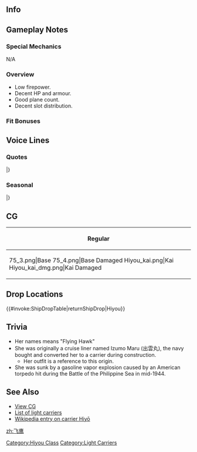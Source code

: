 ==Info==
{{KanmusuInfo|ID=065}}
{{KanmusuInfo|ID=065a}}

==Gameplay Notes==
===Special Mechanics===
N/A

===Overview===
* Low firepower.
* Decent HP and armour.
* Good plane count.
* Decent slot distribution.

===Fit Bonuses===
{{:{{BASEPAGENAME}}/Equipment Bonuses}}
{{clear}}

==Voice Lines==
===Quotes===
{{ShipquoteHeader}}
{{ShipquoteKai
|scenario = Introduction
|origin = 名前は出雲ま…じゃなかった、飛鷹です。航空母艦よ。よろしくね、提督！
|translation = My name is Izumo Ma... No wait, it's Hiyou. I'm an aircraft carrier. Nice to meet you, Admiral!
|audio = Hiyou-Introduction.ogg
}}
{{ShipquoteKai
|scenario = Library
|origin = 飛鷹よ。
北米航路用の新造客船「出雲丸」を建造途中で改装した、商船改造空母なの。
でも、正規空母並みの活躍を見せたんだから、本当よ。
|translation = I'm Hiyou.
I was a newly laid down cruise ship, Izumo Maru, planned to be used to run routes to North America before being converted to an aircraft carrier.<ref>She was laid down in 1939 and her conversion was ordered in 1940 when the upper decks were just being built.</ref>
But I really did perform as well as a standard carrier.
|audio = Hiyou-Library.ogg
}}
{{ShipquoteKai
|scenario = Secretary 1
|origin = 何に？忙しいのよ！
|translation = What is it? I'm busy!
|audio = Hiyou-Secretary_1.ogg
}}
{{ShipquoteKai
|scenario = Secretary 1
|kai = yes
|origin = 何なの、もう。執務中に冗談はやめてって、もう…
|translation = Jeez, what is it. Please stop messing around on duty already...
|audio = HiyouKai-Sec1.mp3
}}
{{ShipquoteKai
|scenario = Secretary 2
|origin = ちょうど良かったわ、艦載機の整備を手伝って、何気に数が多くって。
|translation = Great timing, help me with maintenance on my planes, I've got more than I thought.
|audio = Hiyou-Secretary_2.ogg
}}
{{ShipquoteKai
|scenario = Secretary 3
|origin = そんなに暇ならエレベーターの油圧の具合を見てよ。調子悪いったら…
|translation = If you've got so much free time, help me check my elevator's hydraulics. They don't feel so good...<ref>During the [https://en.wikipedia.org/wiki/Battle_of_the_Philippine_Sea Battle of the Philippine Sea], she was struck by torpedoes that caused a fuel leak resulting in a detonation that jammed the elevators.</ref>
|audio = Hiyou-Secretary_3.ogg
}}
{{ShipquoteKai
|scenario = Secretary 3
|kai = yes
|origin = 何、忙しいのに。そんなに暇なら消火ポンプとかよく確認しておいてね。
|translation = What, I'm busy. If you've got so much free time, go check the fire fighting pumps.
|audio = HiyouKai-Sec3.mp3
}}
{{ShipquoteKai
|scenario = Secretary Idle
|kai = yes
|origin = サンフランシスコ航路、諦めた訳じゃないの。平和になれば、いつか、きっと…
|translation = I haven't given up on the San Fransisco route yet. When peace comes, one day I'll surely...<ref>Her original purpose was to run a cruise route between Japan and San Fransisco.</ref>
|audio = HiyouKai-Idle.mp3
}}
{{ShipquoteKai
|scenario = Secretary (Married)
|origin = 提督、少し顔色が悪いわ。あまり根を詰めて仕事してはダメ。少し休んで、きっとその方が全て旨くいくって、本当よ。
|translation = You don't look too good, Admiral. Don't work yourself too hard. You'll definitely feel better after getting some rest.
|audio = Hiyou-Wedding_Line.mp3
}}
{{ShipquoteKai
|scenario = Wedding
|origin = ああ、何か艦隊任務って疲れるわぁ…、提督に愚痴って、ごめん…って、えっ、いいの。何で…
|translation =Aaah, fleet operations are exhausting... Sorry for the complaints, Admiral... Wha, eh, it's fine. Why...
|audio = Hiyou-Wedding.ogg
}}
{{ShipquoteKai
|scenario = Player's Score
|origin = 提督に連絡があるみたい。何かな。
|translation = You've got a message, Admiral. What does it say?
|audio = Hiyou-Looking_At_Scores.ogg
}}
{{ShipquoteKai
|scenario = Player's Score
|kai = yes
|origin = 提督、情報の確認はとっても大事よ。はい、報告書です♪。
|translation = It's important to review intelligence, Admiral. Yes, here's the report♪
|audio = HiyouKai-PlayerScore.mp3
}}
{{ShipquoteKai
|scenario = Joining the Fleet
|origin = さぁ、飛鷹型航空母艦の出撃よ。
|translation = Now, it's time for the Hiyou-class carriers to sortie.
|audio = Hiyou-Joining_A_Fleet.ogg
}}
{{ShipquoteKai
|scenario = Equipment 1
|origin = 何々、パワーアップ？いいわね♪。
|translation = What's happening, a power up? That's great♪
|audio = Hiyou-Equipment_1.ogg
}}
{{ShipquoteKai
|scenario = Equipment 1
|kai = yes
|origin = ありがとう！いい機材ね、これは♪。
|translation = Thank you! These are good machines♪
|audio = HiyouKai-Equip1.mp3
}}
{{ShipquoteKai
|scenario = Equipment 2
|origin = 私は元々民間の客船になるはずだったのに。ま、いっか。
|translation = I was supposed to be a cruise ship in the first place. Oh well.
|audio = Hiyou-Equipment_2.ogg
}}
{{ShipquoteKai
|scenario = Equipment 2
|kai = yes
|origin = よし、これなら正規空母並みの戦力を発揮できます。やるわ♪。
|translation = Alright, I can fight like a standard carrier with this. I can do this♪
|audio = HiyouKai-Equip2.mp3
}}
{{ShipquoteKai
|scenario = Equipment 3
|origin = やる♪。
|translation = This will do♪
|audio = Hiyou-Equipment_3.ogg
}}
{{ShipquoteKai
|scenario = Equipment 3
|kai = yes
|origin = あら、いいわね♪。
|translation = Oh, this is nice♪
|audio = HiyouKai-Equip3.mp3
}}
{{ShipquoteKai
|scenario = Supply
|origin = 補給、大事に使わせていただきます！
|translation = I'll put these supplies to very good use!
|audio = Hiyou-Supply.mp3
}}
{{ShipquoteKai
|scenario = Docking (Minor Damage)
|origin = 入渠してる暇なんか、ないのに…
|translation = I don't have time to spare to be in the docks...
|audio = Hiyou-Docking_Minor.ogg
}}
{{ShipquoteKai
|scenario = Docking (Major Damage)
|origin = ドック入り。もうドックは飽きたな。
|translation = Going in the docks again. I'm already fed-up with being in the docks.
|audio = Hiyou-Docking_Major.ogg
}}
{{ShipquoteKai
|scenario = Construction
|origin = ちょっと進水した船があるわよ。
|translation = Looks like there's a newly launched ship.
|audio = Hiyou-Construction.ogg
}}
{{ShipquoteKai
|scenario = Returning from Sortie
|origin = 作戦完了ですって。
|translation = The operation is complete.
|audio = Hiyou-Returning_From_Sortie.ogg
}}
{{ShipquoteKai
|scenario = Starting a Sortie
|origin = 次はどこ。アリューシャン方面？
|translation = Where to next? To the Aleutians?<ref>She participated in the [https://en.wikipedia.org/wiki/Battle_of_Dutch_Harbor Battle of Dutch Harbor], part of Operation AL by the IJN.</ref>
|audio = Hiyou-Starting_A_Sortie.ogg
}}
{{ShipquoteKai
|scenario = Starting a Sortie
|kai = yes
|origin = さぁ、飛鷹型航空母艦、全力出撃です。航空隊の練度もバッチリよ。
|translation = Now, the Hiyou-class aircraft carriers will sortie with all our might. My air wing is all trained up too.
|audio = HiyouKai-Sortie.mp3
}}
{{ShipquoteKai
|scenario = Starting a Battle
|origin = 攻撃隊、発艦開始。
|translation = Attack corps, begin takeoff.
|audio = Hiyou-Battle_Start.ogg
}}
{{ShipquoteKai
|scenario = Attack
|origin = 全機爆装。さあ、飛び立って。
|translation = All bombers. Now, fly.
|audio = Hiyou-Attack.ogg
}}
{{ShipquoteKai
|scenario = Air Battle
|origin = 多少防御力が弱くたって。
|translation = Go soften them up a bit.
|audio = Hiyou-Air_Battle.ogg
}}
{{ShipquoteKai
|scenario = Night Battle
|origin = さぁ、ミッドウェーの仇をとるわよ。
|translation = Now, this is for Midway.
|audio = Hiyou-Night_Battle.ogg
}}
{{ShipquoteKai
|scenario = MVP
|origin = どう？改装空母だって甘くないでしょう。私達結構やれるんだから。
|translation = How's that? A converted carrier isn't bad right. We can do pretty well.
|audio = Hiyou-MVP.ogg
}}
{{ShipquoteKai
|scenario = Minor Damage 1
|origin = うぁ…あっ！
|translation = Who...aa!
|audio = Hiyou-Minor_Damage_1.ogg
}}
{{ShipquoteKai
|scenario = Minor Damage 2
|origin = 飛行甲板に火。消火ポンプ、急いで。
|translation = Fire on the flight deck. Hurry up with the water pumps.<ref>She was set alight by bombs at the Battle of the Philippine Sea.</ref>
|audio = Hiyou-Minor_Damage_2.ogg
}}
{{ShipquoteKai
|scenario = Major Damage
|origin = 消火ポンプが故障って、どういうことよ。
|translation = What do you mean by the "water pumps have failed"?<ref>The damage control crew abandoned efforts to save her once the water pumps failed.</ref>
|audio = Hiyou-Major_Damage.ogg
}}
{{ShipquoteKai
|scenario = Sunk
|origin = 火災鎮火は…無理か。私も逝くのね。
|translation = I couldn't... extinguish the fires. I'll be heading off too.
|audio = Hiyou-Sunk.ogg
}}
|} <references/>

{{clear}}

===Seasonal===
{{SeasonalHeaderOld}}
{{SeasonalQuote
|scenario = [[Seasonal/Christmas_2014|Christmas 2014]]
|origin =ク、クリスマスかぁ。ドレス、まだ取っておいたかなぁ…着ても、いいかな？
|translation =	I-is it Christmas? I wonder if my dress here somewhere ...Can I wear it?<ref>A reference to when she was originally a cruise ship.</ref>
|audio = Hiyou_Christmas_2015_Sec1.ogg
|notes =
}}
{{SeasonalQuote
|scenario = [[Seasonal/Second_Anniversary|2nd Anniversary]]
|origin = そうね、今日は特別の日なのね。隼鷹、もう真っ赤だし。どんだけ飲んでるの？
|translation =	That’s right, today is a special day. Junyou… Your face is already bright red. How much did you drink?
|audio =065_Hiyou _2ndAnniv.mp3
|notes = 
}}
{{SeasonalQuote
|scenario = [[Seasonal/Coming_of_Spring_2018|Coming of Spring 2018]]
|origin = お花見の季節ですね。いいですね。提督、私も手料理頑張ってみますね。えへへぇ、期待してください。
|translation =	It’s the season for cherry blossom viewing. Great. I’ll try my hand at home cooking too, Admiral. Ehehe, please look forward to it.
|audio = Hiyou_Spring_2018_Sec1.mp3
|notes = 
}}
{{SeasonalQuote
|scenario = [[Seasonal/Fifth_Anniversary|5th Anniversary]]
|origin = そうっか、艦隊の五周年なんですね。…うぅ、隼鷹もう真っ赤だし。どんだけ飲んでるの？
|translation =	I see, it’s the fleet’s 5th Anniversary. …Urgh, your face is already red, Junyou. How much did you drink?
|audio = Hiyou_5th_Anniversary_Sec1.mp3
|notes = 
}}
{{SeasonalQuote
|scenario = [[Seasonal/Rainy_Season_2018|Rainy Season 2018]]
|origin = 梅雨ね…提督に傘の準備を…準鷹の分って…準鷹！？あぁ、もう、飲みすぎ！やめなさいいって！
|translation =	It’s the rainy season… I’ll need to get the Admiral’s umbrella ready… “Worry about Junyou”… Junyou! Ah, jeez, you drank too much! I told you to stop it!
|audio = Hiyou_Rainy_Season_2018_Sec1.mp3
|notes = 
}}
{{SeasonalQuote
|scenario = [[Seasonal/Summer_2018|Summer 2018]]
|origin = 隼鷹、だめだから！あぁ、こら！本ー当にもう！もう、あなた、禁酒しなさい！禁酒！だめだ、もう！
|translation =	Stop that, Junyou! Ah, jeez! You really are just! Jeez, you need to stop drinking! Just stop! Stop, jeez!
|audio = Hiyou_Summer_2018_Sec1.mp3
|notes = 
}}
{{SeasonalQuote
|scenario = [[Seasonal/Setsubun_2019|Setsubun 2019]]
|origin = 節分ですね。えぇ、龍鳳さん鬼役を？なれてるって、本当？大丈夫？あぁ、こら隼鷹！あなたね…
|translation =	It's Setsubun. Eh, you're playing the Oni, Ryuuhou? Are you really used to it already? Are you alright? Ah, hey, Junyou! You're so...
|audio = Hiyou_Setsubun_2019_Sec1.mp3
|notes = 
}}
{{SeasonalQuote
|scenario = [[Seasonal/Sixth_Anniversary|6th Anniversary]]
|origin = 	そうなんですね、艦隊は六周年を迎えたですね。うわぁ、隼鷹、あなたもう真っ赤だし。飲みすぎでしょう。
|translation =	That's right, the fleet's 6th Anniversary is here. Whoa, Junyou, you're already completely red. You've drunk too much.
|audio = Hiyou_6th_Anniversary_Sec2.mp3
|notes = Secretary 2
}}
{{SeasonalQuote
|scenario = [[Seasonal/Seventh_Anniversary|7th Anniversary 2020]]
|origin = そっかぁ、艦隊はついに七周年なんですね。隼鷹、もう真っ赤じゃない。のみずぎ！もう！
|translation =	I see, it's finally the fleet's 7th Anniversary. Junyou, your face is already red. You drink to much! Jeez!
|audio = Hiyou_7th_Anniversary_Secretary_2.mp3
|notes = 
}}
{{SeasonalQuote
|scenario = [[Seasonal/Eighth_Anniversary|8th Anniversary]]
|origin = 提督、艦隊はついに八周年を迎えました。これまで、ありがとう。ほら、準用も。って、酔いつべれてる。
|translation =	Admiral, the fleet is celebrating its 8th Anniversary. Thanks for everything. Come on, Junyou. Ugh, you're already drunk.
|audio = Hiyou_8th Anniversary_Secretary_1.mp3
|notes = 
}}
|}<references/>

{{clear}}

==CG==
{| class="mw-collapsible mw-collapsed wikitable" style="width: 100%;"
!Regular
|-
|<gallery>
75_3.png|Base
75_4.png|Base Damaged
Hiyou_kai.png|Kai
Hiyou_kai_dmg.png|Kai Damaged
</gallery>
|}

== Drop Locations ==
{{#invoke:ShipDropTable|returnShipDrop|Hiyou}}

==Trivia==
*Her names means "Flying Hawk"
*She was originally a cruise liner named Izumo Maru (出雲丸), the navy bought and converted her to a carrier during construction.
**Her outfit is a reference to this origin.
*She was sunk by a gasoline vapor explosion caused by an American torpedo hit during the Battle of the Philippine Sea in mid-1944.

==See Also==
*[[{{PAGENAME}}/Gallery|View {{PAGENAME}} CG]]
*[[EliteCVL|List of light carriers]]
*[[wikipedia:Japanese_aircraft_carrier_Hiyō|Wikipedia entry on carrier Hiyō]]
{{shiplist}}
[[Category:Hiyou Class]]
[[Category:Light Carriers]]
[[zh:飞鹰]]